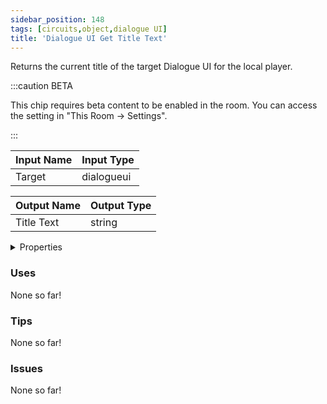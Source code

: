 ```yaml
---
sidebar_position: 148
tags: [circuits,object,dialogue UI]
title: 'Dialogue UI Get Title Text'
---
```


Returns the current title of the target Dialogue UI for the local player.

:::caution BETA

This chip requires beta content to be enabled in the room. You can access the setting in "This Room -> Settings".

:::


<EsbSvg />

| Input Name | Input Type |
|-----------|-----------|
| Target | dialogueui |

| Output Name | Output Type |
|-----------|-----------|
| Title Text | string |


<details>
  <summary>Properties</summary>
  <div>
    <div>
    <table>
      <thead>
        <tr>
          <th>Is beta required?</th>
          <th>✅</th>
        </tr>
        <tr>
          <th>Is this chip a trolling risk?</th>
          <th>❌</th>
        </tr>
        <tr>
          <th>Is this chip a role assignment risk?</th>
          <th>❌</th>
        </tr>
        <tr>
          <th>Chip UUID</th>
          <th>17a13c0d-f5c0-4806-b6ee-1af03eb81bdb</th>
        </tr>
      </thead>
    </table>
    </div>
  </div>
</details>

### Uses

None so far!

### Tips

None so far!

### Issues

None so far!